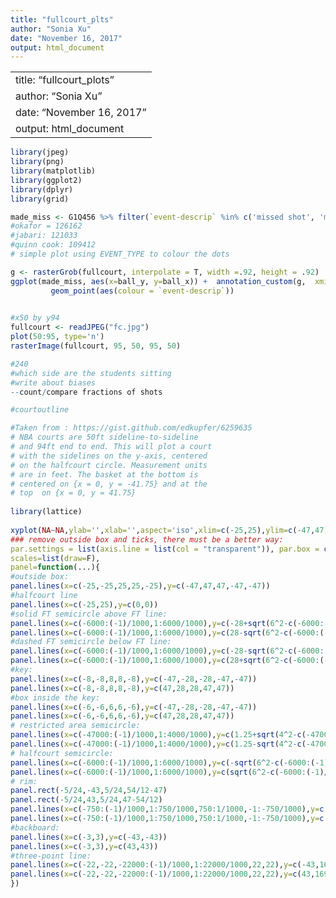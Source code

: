 ```yaml
---
title: "fullcourt_plts"
author: "Sonia Xu"
date: "November 16, 2017"
output: html_document
---
```


---
title: "fullcourt_plots"
author: "Sonia Xu"
date: "November 16, 2017"
output: html_document
---
<!-- # get Harden's movements
harden = df[df.player_name=="James Harden"]
# read in the court png file
court = plt.imread("fullcourt.png")
plt.figure(figsize=(15, 11.5))

# Plot the movemnts as scatter plot
# using a colormap to show change in game clock
plt.scatter(harden.x_loc, harden.y_loc, c=harden.game_clock,
            cmap=plt.cm.Blues, s=1000, zorder=1)
# Darker colors represent moments earlier on in the game
cbar = plt.colorbar(orientation="horizontal")
cbar.ax.invert_xaxis()

# This plots the court
# zorder=0 sets the court lines underneath Harden's movements
# extent sets the x and y axis values to plot the image within.
# The original animation plots in the SVG coordinate space
# which has x=0, and y=0 at the top left.
# So, we set the axis values the same way in this plot.
# In the list we pass to extent 0,94 representing the x-axis 
# values and 50,0 representing the y-axis values
plt.imshow(court, zorder=0, extent=[0,94,50,0])

# extend the x-values beyond the court b/c Harden
# goes out of bounds
plt.xlim(0,101)


plt.show()--->
```r
library(jpeg)
library(png)
library(matplotlib)
library(ggplot2)
library(dplyr)
library(grid)
```

```r
made_miss <- G1Q456 %>% filter(`event-descrip` %in% c('missed shot', 'made shot')) %>% filter(`player-id`== "109412")
#okafor = 126162
#jabari: 121033
#quinn cook: 109412
# simple plot using EVENT_TYPE to colour the dots

g <- rasterGrob(fullcourt, interpolate = T, width =.92, height = .92)
ggplot(made_miss, aes(x=ball_y, y=ball_x)) +  annotation_custom(g,  xmin=0, xmax=95, ymin=0, ymax=49) +
         geom_point(aes(colour = `event-descrip`)) 
  

#x50 by y94
fullcourt <- readJPEG("fc.jpg")
plot(50:95, type='n')
rasterImage(fullcourt, 95, 50, 95, 50)

#240
#which side are the students sitting
#write about biases
--count/compare fractions of shots

#courtoutline
```

```r
#Taken from : https://gist.github.com/edkupfer/6259635
# NBA courts are 50ft sideline-to-sideline
# and 94ft end to end. This will plot a court
# with the sidelines on the y-axis, centered 
# on the halfcourt circle. Measurement units
# are in feet. The basket at the bottom is
# centered on {x = 0, y = -41.75} and at the
# top  on {x = 0, y = 41.75}
 
library(lattice)
 
xyplot(NA~NA,ylab='',xlab='',aspect='iso',xlim=c(-25,25),ylim=c(-47,47),
### remove outside box and ticks, there must be a better way:
par.settings = list(axis.line = list(col = "transparent")), par.box = c(col = "transparent"),
scales=list(draw=F),
panel=function(...){
#outside box:
panel.lines(x=c(-25,-25,25,25,-25),y=c(-47,47,47,-47,-47))
#halfcourt line
panel.lines(x=c(-25,25),y=c(0,0))
#solid FT semicircle above FT line:
panel.lines(x=c(-6000:(-1)/1000,1:6000/1000),y=c(-28+sqrt(6^2-c(-6000:(-1)/1000,1:6000/1000)^2)))
panel.lines(x=c(-6000:(-1)/1000,1:6000/1000),y=c(28-sqrt(6^2-c(-6000:(-1)/1000,1:6000/1000)^2)))
#dashed FT semicircle below FT line:
panel.lines(x=c(-6000:(-1)/1000,1:6000/1000),y=c(-28-sqrt(6^2-c(-6000:(-1)/1000,1:6000/1000)^2)),lty=2)
panel.lines(x=c(-6000:(-1)/1000,1:6000/1000),y=c(28+sqrt(6^2-c(-6000:(-1)/1000,1:6000/1000)^2)),lty=2)
#key:
panel.lines(x=c(-8,-8,8,8,-8),y=c(-47,-28,-28,-47,-47))
panel.lines(x=c(-8,-8,8,8,-8),y=c(47,28,28,47,47))
#box inside the key:
panel.lines(x=c(-6,-6,6,6,-6),y=c(-47,-28,-28,-47,-47))
panel.lines(x=c(-6,-6,6,6,-6),y=c(47,28,28,47,47))
# restricted area semicircle:
panel.lines(x=c(-47000:(-1)/1000,1:4000/1000),y=c(1.25+sqrt(4^2-c(-47000:(-1)/1000,1:4000/1000)^2))-43)
panel.lines(x=c(-47000:(-1)/1000,1:4000/1000),y=c(1.25-sqrt(4^2-c(-47000:(-1)/1000,1:4000/1000)^2))+40.5)
# halfcourt semicircle:
panel.lines(x=c(-6000:(-1)/1000,1:6000/1000),y=c(-sqrt(6^2-c(-6000:(-1)/1000,1:6000/1000)^2)))
panel.lines(x=c(-6000:(-1)/1000,1:6000/1000),y=c(sqrt(6^2-c(-6000:(-1)/1000,1:6000/1000)^2)))
# rim:
panel.rect(-5/24,-43,5/24,54/12-47)
panel.rect(-5/24,43,5/24,47-54/12)
panel.lines(x=c(-750:(-1)/1000,1:750/1000,750:1/1000,-1:-750/1000),y=c(c(1.25+sqrt(0.75^2-c(-750:(-1)/1000,1:750/1000)^2)),c(1.25-sqrt(0.75^2-c(750:1/1000,-1:-750/1000)^2)))-43)
panel.lines(x=c(-750:(-1)/1000,1:750/1000,750:1/1000,-1:-750/1000),y=c(c(1.25-sqrt(0.75^2-c(-750:(-1)/1000,1:750/1000)^2)),c(1.25+sqrt(0.75^2-c(750:1/1000,-1:-750/1000)^2)))+40.5)
#backboard:
panel.lines(x=c(-3,3),y=c(-43,-43))
panel.lines(x=c(-3,3),y=c(43,43))
#three-point line:
panel.lines(x=c(-22,-22,-22000:(-1)/1000,1:22000/1000,22,22),y=c(-43,169/12-43,1.25+sqrt(23.75^2-c(-22000:(-1)/1000,1:22000/1000)^2),169/12-43,-43)-43)
panel.lines(x=c(-22,-22,-22000:(-1)/1000,1:22000/1000,22,22),y=c(43,169/12+43,1.25-sqrt(23.75^2-c(-22000:(-1)/1000,1:22000/1000)^2),169/12+43,43)+43)
})
```